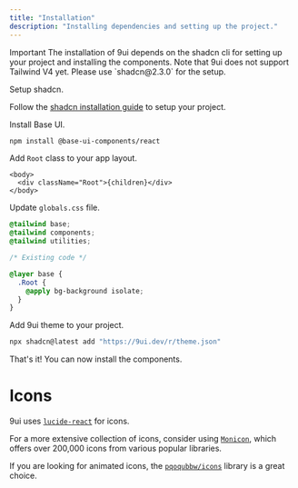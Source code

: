 ```yaml
---
title: "Installation"
description: "Installing dependencies and setting up the project."
---
```


<Alert variant="warning" className="mt-4">
  <AlertIcon>
    <MessageSquareWarningIcon />
  </AlertIcon>
  <AlertContent>
    <AlertTitle>Important</AlertTitle>
    <AlertDescription className="[&_p]:leading-normal">
      The installation of 9ui depends on the shadcn cli for setting up your
      project and installing the components. Note that 9ui does not support
      Tailwind V4 yet. Please use `shadcn@2.3.0` for the setup.
    </AlertDescription>
  </AlertContent>
</Alert>

<Steps>

<Step>Setup shadcn.</Step>

Follow the [shadcn installation guide](https://ui.shadcn.com/docs/installation) to setup your project.

<Step>Install Base UI.</Step>

```bash title="Terminal"
npm install @base-ui-components/react
```

<Step>Add `Root` class to your app layout.</Step>

```tsx title="layout.tsx"
<body>
  <div className="Root">{children}</div>
</body>
```

<Step>Update `globals.css` file.</Step>

```css title="globals.css"
@tailwind base;
@tailwind components;
@tailwind utilities;

/* Existing code */

@layer base {
  .Root {
    @apply bg-background isolate;
  }
}
```

<Step>Add 9ui theme to your project.</Step>

```bash title="Terminal"
npx shadcn@latest add "https://9ui.dev/r/theme.json"
```

<Step>That's it! You can now install the components.</Step>

</Steps>

# Icons

9ui uses [`lucide-react`](https://lucide.dev/) for icons.

For a more extensive collection of icons, consider using [`Monicon`](https://monicon-docs.vercel.app/), which offers over 200,000 icons from various popular libraries.

If you are looking for animated icons, the [`pqoqubbw/icons`](https://icons.pqoqubbw.dev/) library is a great choice.
